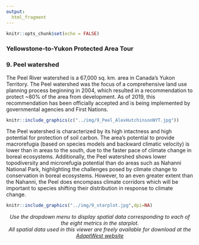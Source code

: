 ```yaml
---
output:
  html_fragment  
---
```

```r
knitr::opts_chunk$set(echo = FALSE)
```
### **Yellowstone-to-Yukon Protected Area Tour**
### **9. Peel watershed**

The Peel River watershed is a 67,000 sq. km. area in Canada's Yukon Territory. The Peel watershed was the focus of a comprehensive land use planning process beginning in 2004, which resulted in a recommendation to protect ~80% of the area from development. As of 2019, this recommendation has been officially accepted and is being implemented by governmental agencies and First Nations.

```r
knitr::include_graphics(c("../img/9_Peel_AlexHutchinsonNYT.jpg"))
```
The Peel watershed is characterized by its high intactness and high potential for protection of soil carbon.
The area's potential to provide macrorefugia (based on species models and backward climatic velocity) is lower than in areas to the south, due to the faster pace of climate change in boreal ecosystems. 
Additionally, the Peel watershed shows lower topodiversity and microrefugia potential than do areas such as Nahanni National Park, highlighting the challenges posed by climate change to conservation in boreal ecosystems.
However, to an even greater extent than the Nahanni, the Peel does encompass climate corridors which will be important to species shifting their distribution in response to climate change.

```r
knitr::include_graphics("../img/9_starplot.jpg",dpi=NA)
```

<p align="center">
_Use the dropdown menu to display spatial data corresponding to each of the eight metrics in the starplot. 
<br>
All spatial data used in this viewer are freely available for download at the [AdaptWest website](http://adaptwest.databasin.org)_
</p>

